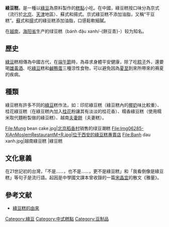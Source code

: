 {{wwv}}
'''綠豆糕'''，是一種以[[綠豆|綠豆]]為原料製作的[[糕點|糕點]]小吃。在中國，綠豆糕按口味分為京式（流行於[[北京|北京]]、[[天津|天津]]地區）、蘇式和揚式。京式綠豆糕不添加油脂，又稱“干豆糕”。[[蘇州|蘇]]式和[[揚州|揚]]式的綠豆糕添加油脂，口感鬆軟細膩。

在[[越南|越南]]，[[海阳省|海阳省]]生产的绿豆糕（bánh đậu xanh/-{餅豆青}-）较为知名。

== 歷史 ==
[[綠豆|綠豆]]糕相傳為中國古代，在[[端午節|端午節]]時，為尋求身體平安健康，除了吃[[粽子|粽子]]外，還要喝[[雄黃酒|雄黃酒]]、吃[[綠豆|綠豆]]糕和[[鹹鴨蛋|鹹鴨蛋]]三種涼性食物，可以避免因為[[夏至|夏至]]到來所帶來的褥夏的疾病。

== 種類 ==
綠豆糕有許多不同的[[綠豆|綠豆]]糕作法，如：印尼綠豆糕（綠豆糕內的[[椰奶|椰奶]]味比較重）、桂花綠豆糕（在綠豆糕內加入[[桂花|桂花]]粉讓其有淡淡的桂花香）、糯香綠豆糕（使用糯米取代麵粉製做的綠豆糕）、越南[[夫妻餅|夫妻餅]]（夫妻糕）。

<gallery>
File:Mung bean cake.jpg|[[北京稻香村|北京稻香村]]销售的绿豆潮糕
File:Img06285-XiAnMoslemRestaurantM+R.jpg|位于西安的綠豆糕專賣店
File:Banh dau xanh.jpg|越南綠豆糕
|綠豆糕
</gallery>

==文化意義==
在21世記初的台灣，「不是……，也不是……，更不是綠豆糕」和「我看倒像是綠豆糕」等句子是流行語。起因是中學國文課本曾收錄的一篇[[宋晶宜|宋晶宜]]的散文《雅量》。

== 參考文献 ==
*[https://tw.answers.yahoo.com/question/index?qid=20050401000010KK07006 綠豆糕的由來] {{Wayback|url=https://tw.answers.yahoo.com/question/index?qid=20050401000010KK07006 |date=20181014091351 }}

{{Dessert-stub}}

[[Category:綠豆|Category:綠豆]]
[[Category:中式糕點|Category:中式糕點]]
[[Category:豆制品|Category:豆制品]]